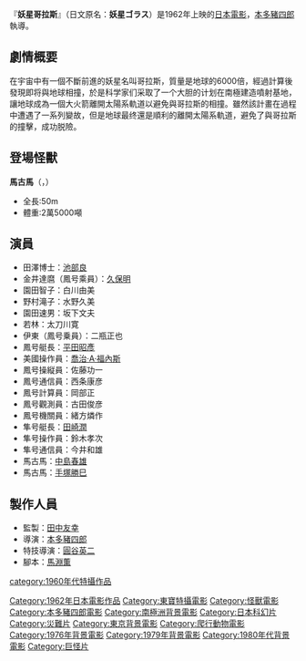 {{Infobox Film
| name               = 妖星哥拉斯
| original_name      = 妖星ゴラス
| image              = 妖星ゴラス.jpg|170px
| caption            = 
| director           = [[本多豬四郎|本多豬四郎]]
| producer           = [[田中友幸|田中友幸]]
| writer             = [[馬淵薫|馬淵薫]]
| starring           = [[池部良|池部良]]<br>[[白川由美|白川由美]]<br>[[水野久美|水野久美]]<br>[[久保明|久保明]]<br>[[太刀川寬|太刀川寬]]<br>[[平田昭彥|平田昭彥]]<br>[[佐原健二|佐原健二]]<br>[[田崎潤|田崎潤]]<br>[[志村喬|志村喬]]
| music              = [[石井歡|石井歡]]
| narrator           = 田中一清
| cinematography     = 小泉一
| editing            = 兼子玲子
| production_company = [[東寶電影公司|東寶]]
| distributor        = [[東寶電影公司|東寶]]
| released           = 1962年
| runtime            = 88分鐘
| country            = {{JPN}}
| language           = 日語
| budget             = 
| gross              = 
| preceded_by        = 
| followed_by        = 
| website            = 
| amg_id             = 
| imdb_id            = 
| cn_name            = 
| hk_name            = 
| tw_name            = 
}}
『'''妖星哥拉斯'''』（日文原名：'''妖星ゴラス'''）是1962年上映的[[日本|日本]][[電影|電影]]，[[本多豬四郎|本多豬四郎]]執導。

== 劇情概要 ==
在宇宙中有一個不斷前進的妖星名叫哥拉斯，質量是地球的6000倍，經過計算後發現即将與地球相撞，於是科学家们采取了一个大胆的计划在南極建造噴射基地，讓地球成為一個大火箭離開太陽系軌道以避免與哥拉斯的相撞。雖然該計畫在過程中遭遇了一系列變故，但是地球最终還是順利的離開太陽系軌道，避免了與哥拉斯的撞擊，成功脱險。

== 登場怪獸 ==
'''馬古馬'''（{{lang-ja|'''マグマ'''}}，{{lang-en|'''Maguma'''}}）
*全長:50m
*體重:2萬5000噸

== 演員 ==
* 田澤博士：[[池部良|池部良]]
* 金井達麿（鳳号乘員）：[[久保明|久保明]]
* 園田智子：白川由美
* 野村滝子：水野久美
* 園田速男：坂下文夫
* 若林：太刀川寛
* 伊東（鳳号乗員）：二瓶正也
* 鳳号艇長：[[平田昭彥|平田昭彥]]
* 美國操作員：[[喬治·A·福內斯|喬治·A·福內斯]]
* 鳳号操縦員：佐藤功一
* 鳳号通信員：西条康彦
* 鳳号計算員：岡部正
* 鳳号觀測員：古田俊彦
* 鳳号機關員：緒方燐作
* 隼号艇長：[[田崎潤|田崎潤]]
* 隼号操作員：鈴木孝次
* 隼号通信員：今井和雄
* 馬古馬：[[中島春雄|中島春雄]]
* 馬古馬：[[手塚勝巳|手塚勝巳]]

== 製作人員 ==
* 監製：[[田中友幸|田中友幸]]
* 導演：[[本多豬四郎|本多豬四郎]]
* 特技導演：[[圓谷英二|圓谷英二]]
* 腳本：[[馬淵薫|馬淵薫]]

{{本多豬四郎監督作品}}
{{Planetary defense}}

{{DEFAULTSORT:Youseigorasu}}
[[Category:1962年日本電影作品|Category:1962年日本電影作品]]
[[Category:東寶特攝電影|Category:東寶特攝電影]]
[[Category:怪獸電影|Category:怪獸電影]]
[[category:1960年代特攝作品|category:1960年代特攝作品]]
[[Category:本多豬四郎電影|Category:本多豬四郎電影]]
[[Category:南極洲背景電影|Category:南極洲背景電影]]
[[Category:日本科幻片|Category:日本科幻片]]
[[Category:災難片|Category:災難片]]
[[Category:東京背景電影|Category:東京背景電影]]
[[Category:爬行動物電影|Category:爬行動物電影]]
[[Category:1976年背景電影|Category:1976年背景電影]]
[[Category:1979年背景電影|Category:1979年背景電影]]
[[Category:1980年代背景電影|Category:1980年代背景電影]]
[[Category:巨怪片|Category:巨怪片]]